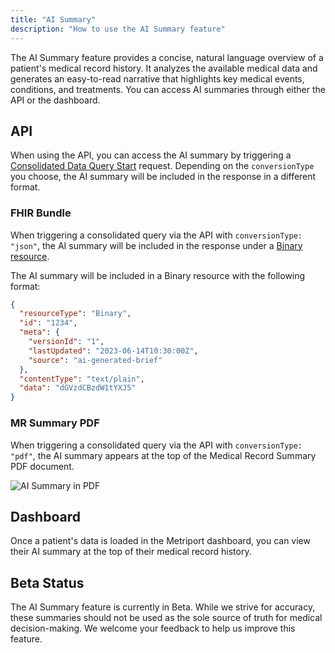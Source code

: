```yaml
---
title: "AI Summary"
description: "How to use the AI Summary feature"
---
```


The AI Summary feature provides a concise, natural language overview of a patient's medical record history. It analyzes the available medical data and generates an easy-to-read narrative that highlights key medical events, conditions, and treatments. You can access AI summaries through either the API or the dashboard.

## API

When using the API, you can access the AI summary by triggering a [Consolidated Data Query Start](/medical-api/api-reference/fhir/consolidated-data-query-post) request. Depending on the `conversionType` you choose, the AI summary will be included in the response in a different format.

### FHIR Bundle

When triggering a consolidated query via the API with `conversionType: "json"`, the AI summary will be included in the response under a [Binary resource](/medical-api/fhir/resources/binary).

The AI summary will be included in a Binary resource with the following format:

```json
{
  "resourceType": "Binary",
  "id": "1234",
  "meta": {
    "versionId": "1",
    "lastUpdated": "2023-06-14T10:30:00Z",
    "source": "ai-generated-brief"
  },
  "contentType": "text/plain",
  "data": "dGVzdCBzdW1tYXJ5"
}
```

### MR Summary PDF

When triggering a consolidated query via the API with `conversionType: "pdf"`, the AI summary appears at the top of the Medical Record Summary PDF document.

<Frame>
  <img src="/images/ai-summary-pdf.png" alt="AI Summary in PDF" />
</Frame>

## Dashboard

Once a patient's data is loaded in the Metriport dashboard, you can view their AI summary at the top of their medical record history.

## Beta Status

<Note>
  The AI Summary feature is currently in Beta. While we strive for accuracy, these summaries should
  not be used as the sole source of truth for medical decision-making. We welcome your feedback to
  help us improve this feature.
</Note>
